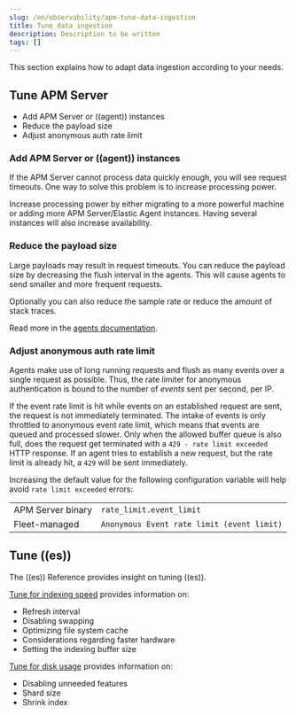 ```yaml
---
slug: /en/observability/apm-tune-data-ingestion
title: Tune data ingestion
description: Description to be written
tags: []
---
```


<div id="apm-tune-data-ingestion"></div>

This section explains how to adapt data ingestion according to your needs.

<div id="apm-tune-apm-server"></div>

## Tune APM Server

* <DocLink slug="/en/observability/apm-tune-data-ingestion" section="add-apm-server-or-((agent))-instances">Add APM Server or ((agent)) instances</DocLink>
* <DocLink slug="/en/observability/apm-tune-data-ingestion" section="reduce-the-payload-size">Reduce the payload size</DocLink>
* <DocLink slug="/en/observability/apm-tune-data-ingestion" section="adjust-anonymous-auth-rate-limit">Adjust anonymous auth rate limit</DocLink>

<div id="apm-add-apm-server-instances"></div>

### Add APM Server or ((agent)) instances

If the APM Server cannot process data quickly enough,
you will see request timeouts.
One way to solve this problem is to increase processing power.

Increase processing power by either migrating to a more powerful machine
or adding more APM Server/Elastic Agent instances.
Having several instances will also increase <DocLink slug="/en/observability/apm-high-availability">availability</DocLink>.

<div id="apm-reduce-payload-size"></div>

### Reduce the payload size

Large payloads may result in request timeouts.
You can reduce the payload size by decreasing the flush interval in the agents.
This will cause agents to send smaller and more frequent requests.

Optionally you can also <DocLink slug="/en/observability/apm-reduce-apm-storage" section="reduce-the-sample-rate">reduce the sample rate</DocLink> or <DocLink slug="/en/observability/apm-reduce-apm-storage" section="reduce-collected-stack-trace-information">reduce the amount of stack traces</DocLink>.

Read more in the [agents documentation](((apm-agents-ref))/index.html).

<div id="apm-adjust-event-rate"></div>

### Adjust anonymous auth rate limit

Agents make use of long running requests and flush as many events over a single request as possible.
Thus, the rate limiter for anonymous authentication is bound to the number of _events_ sent per second, per IP.

If the event rate limit is hit while events on an established request are sent, the request is not immediately terminated. The intake of events is only throttled to anonymous event rate limit, which means that events are queued and processed slower. Only when the allowed buffer queue is also full, does the request get terminated with a `429 - rate limit exceeded` HTTP response. If an agent tries to establish a new request, but the rate limit is already hit, a `429` will be sent immediately.

Increasing the default value for the following configuration variable will help avoid `rate limit exceeded` errors:

|  |  |
|---|---|
| APM Server binary | <DocLink slug="/en/observability/apm-configuration-anonymous" section="event-limit">`rate_limit.event_limit`</DocLink> |
| Fleet-managed     | `Anonymous Event rate limit (event limit)` |

<div id="apm-tune-elasticsearch"></div>

## Tune ((es))

The ((es)) Reference provides insight on tuning ((es)).

[Tune for indexing speed](((ref))/tune-for-indexing-speed.html) provides information on:

* Refresh interval
* Disabling swapping
* Optimizing file system cache
* Considerations regarding faster hardware
* Setting the indexing buffer size

[Tune for disk usage](((ref))/tune-for-disk-usage.html) provides information on:

* Disabling unneeded features
* Shard size
* Shrink index

